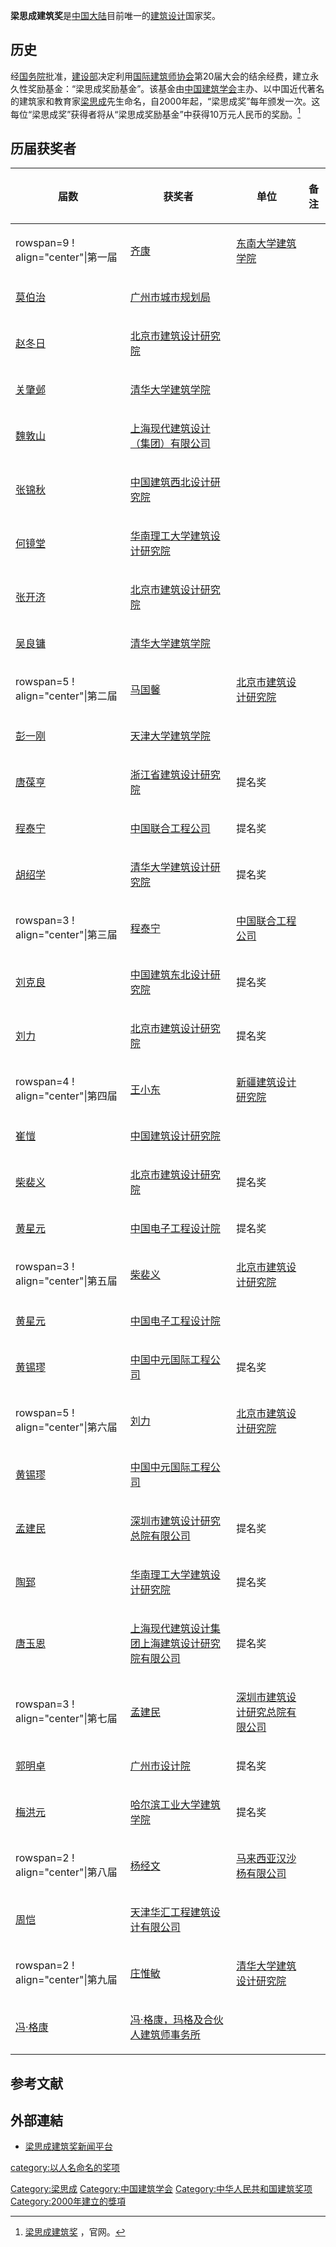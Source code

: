 {{Update|time=2022-05-28T21:03:07+00:00}}
'''梁思成建筑奖'''是[[中国大陆|中国大陆]]目前唯一的[[建筑设计|建筑设计]]国家奖。

==历史==
经[[中华人民共和国国务院|国务院]]批准，[[中华人民共和国建设部|建设部]]决定利用[[国际建筑师协会|国际建筑师协会]]第20届大会的结余经费，建立永久性奖励基金：“梁思成奖励基金”。该基金由[[中国建筑学会|中国建筑学会]]主办、以中国近代著名的建筑家和教育家[[梁思成|梁思成]]先生命名，自2000年起，“梁思成奖”每年颁发一次。这每位“梁思成奖”获得者将从“梁思成奖励基金”中获得10万元人民币的奖励。<ref>[http://www.chinaasc.org/news/liangsicheng/ 梁思成建筑奖] {{Wayback|url=http://www.chinaasc.org/news/liangsicheng/ |date=20210122134311 }}，官网。</ref>

==历届获奖者==
{| class="wikitable"
|-
! 届数 !! 获奖者 !! 单位!! 备注
|-
|rowspan=9 ! align="center"|第一届  || [[齐康|齐康]] || [[东南大学建筑学院|东南大学建筑学院]]||
|-
| [[莫伯治|莫伯治]] ||[[广州市城市规划局|广州市城市规划局]]||
|-
| [[赵冬日|赵冬日]] ||[[北京市建筑设计研究院|北京市建筑设计研究院]]||
|-
| [[关肇邺|关肇邺]] ||[[清华大学建筑学院|清华大学建筑学院]]||
|-
| [[魏敦山|魏敦山]] || [[上海现代建筑设计（集团）有限公司|上海现代建筑设计（集团）有限公司]]||
|-
| [[张锦秋|张锦秋]] || [[中国建筑西北设计研究院|中国建筑西北设计研究院]]||
|-
| [[何镜堂|何镜堂]] || [[华南理工大学建筑设计研究院|华南理工大学建筑设计研究院]]||
|-
| [[张开济|张开济]] || [[北京市建筑设计研究院|北京市建筑设计研究院]]||
|-
| [[吴良镛|吴良镛]] || [[清华大学建筑学院|清华大学建筑学院]]||
|-
|rowspan=5 ! align="center"|第二届  || [[马国馨|马国馨]] || [[北京市建筑设计研究院|北京市建筑设计研究院]]||
|-
| [[彭一刚|彭一刚]] || [[天津大学建筑学院|天津大学建筑学院]]||
|-
| [[唐葆亨|唐葆亨]] || [[浙江省建筑设计研究院|浙江省建筑设计研究院]]||提名奖
|-
| [[程泰宁|程泰宁]] || [[中国联合工程公司|中国联合工程公司]]||提名奖
|-
| [[胡绍学|胡绍学]] || [[清华大学建筑设计研究院|清华大学建筑设计研究院]]||提名奖
|-
|rowspan=3 ! align="center"|第三届  || [[程泰宁|程泰宁]] || [[中国联合工程公司|中国联合工程公司]]||
|-
| [[刘克良|刘克良]] || [[中国建筑东北设计研究院|中国建筑东北设计研究院]]||提名奖
|-
| [[刘力|刘力]] || [[北京市建筑设计研究院|北京市建筑设计研究院]]||提名奖
|-
|rowspan=4 ! align="center"|第四届  || [[王小东_(建筑师)|王小东]] || [[新疆建筑设计研究院|新疆建筑设计研究院]]||
|-
| [[崔愷|崔愷]] || [[中国建筑设计研究院|中国建筑设计研究院]]||
|-
| [[柴裴义|柴裴义]] || [[北京市建筑设计研究院|北京市建筑设计研究院]]||提名奖
|-
| [[黄星元|黄星元]] || [[中国电子工程设计院|中国电子工程设计院]]||提名奖
|-
|rowspan=3 ! align="center"|第五届  || [[柴裴义|柴裴义]] || [[北京市建筑设计研究院|北京市建筑设计研究院]]||
|-
| [[黄星元|黄星元]] || [[中国电子工程设计院|中国电子工程设计院]]||
|-
| [[黄锡璆|黄锡璆]] || [[中国中元国际工程公司|中国中元国际工程公司]]||提名奖
|-
|rowspan=5 ! align="center"|第六届  || [[刘力|刘力]] || [[北京市建筑设计研究院|北京市建筑设计研究院]]||
|-
| [[黄锡璆|黄锡璆]] || [[中国中元国际工程公司|中国中元国际工程公司]]||
|-
| [[孟建民|孟建民]] || [[深圳市建筑设计研究总院有限公司|深圳市建筑设计研究总院有限公司]]||提名奖
|-
| [[陶郅|陶郅]] || [[华南理工大学建筑设计研究院|华南理工大学建筑设计研究院]]||提名奖
|-
| [[唐玉恩|唐玉恩]] || [[上海现代建筑设计集团上海建筑设计研究院有限公司|上海现代建筑设计集团上海建筑设计研究院有限公司]]||提名奖
|-
|rowspan=3 ! align="center"|第七届  || [[孟建民|孟建民]] || [[深圳市建筑设计研究总院有限公司|深圳市建筑设计研究总院有限公司]]||
|-
| [[郭明卓|郭明卓]] || [[广州市设计院|广州市设计院]]||提名奖
|-
| [[梅洪元|梅洪元]] || [[哈尔滨工业大学建筑学院|哈尔滨工业大学建筑学院]]||提名奖
|-
|rowspan=2 ! align="center"|第八届  || [[杨经文|杨经文]] || [[马来西亚汉沙杨有限公司|马来西亚汉沙杨有限公司]]||
|-
| [[周恺|周恺]] || [[天津华汇工程建筑设计有限公司|天津华汇工程建筑设计有限公司]]||
|-
|rowspan=2 ! align="center"|第九届  || [[庄惟敏|庄惟敏]] || [[清华大学建筑设计研究院|清华大学建筑设计研究院]]||
|-
| [[冯·格康|冯·格康]] || [[冯·格康，玛格及合伙人建筑师事务所|冯·格康，玛格及合伙人建筑师事务所]]||
|}

== 参考文献 ==
{{Reflist}}

== 外部連結 ==
* [https://web.archive.org/web/20070403133148/http://www.114news.com/html/41/2741.html 梁思成建筑奖新闻平台]

[[Category:梁思成|Category:梁思成]]
[[category:以人名命名的奖项|category:以人名命名的奖项]]
[[Category:中国建筑学会|Category:中国建筑学会]]
[[Category:中华人民共和国建筑奖项|Category:中华人民共和国建筑奖项]]
[[Category:2000年建立的獎項|Category:2000年建立的獎項]]